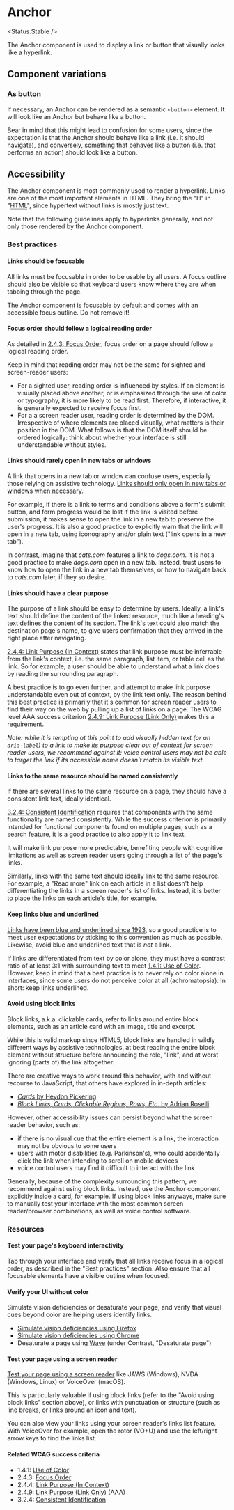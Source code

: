 
# Anchor

<Status.Stable />

The Anchor component is used to display a link or button that visually looks like a hyperlink.

<Story id="typography-anchor--as-link" />
<Props />

## Component variations

### As button

If necessary, an Anchor can be rendered as a semantic `<button>` element. It will look like an Anchor but behave like a button.

Bear in mind that this might lead to confusion for some users, since the expectation is that the Anchor should behave like a link (i.e. it should navigate), and conversely, something that behaves like a button (i.e. that performs an action) should look like a button.

<Story id="typography-anchor--as-button" />

## Accessibility

The Anchor component is most commonly used to render a hyperlink. Links are one of the most important elements in HTML. They bring the "H" in "<abbr title="HyperText Markup Language">HTML</abbr>", since hypertext without links is mostly just text.

Note that the following guidelines apply to hyperlinks generally, and not only those rendered by the Anchor component.

### Best practices

#### Links should be focusable

All links must be focusable in order to be usable by all users. A focus outline should also be visible so that keyboard users know where they are when tabbing through the page.

The Anchor component is focusable by default and comes with an accessible focus outline. Do not remove it!

#### Focus order should follow a logical reading order

As detailed in [2.4.3: Focus Order](https://www.w3.org/WAI/WCAG21/Understanding/focus-order), focus order on a page should follow a logical reading order.

Keep in mind that reading order may not be the same for sighted and screen-reader users:

- For a sighted user, reading order is influenced by styles. If an element is visually placed above another, or is emphasized through the use of color or typography, it is more likely to be read first. Therefore, if interactive, it is generally expected to receive focus first.
- For a a screen reader user, reading order is determined by the DOM. Irrespective of where elements are placed visually, what matters is their position in the DOM. What follows is that the DOM itself should be ordered logically: think about whether your interface is still understandable without styles.

#### Links should rarely open in new tabs or windows

A link that opens in a new tab or window can confuse users, especially those relying on assistive technology. [Links should only open in new tabs or windows when necessary](https://www.w3.org/WAI/WCAG21/Techniques/general/G200).

For example, if there is a link to terms and conditions above a form's submit button, and form progress would be lost if the link is visited before submission, it makes sense to open the link in a new tab to preserve the user's progress. It is also a good practice to explicitly warn that the link will open in a new tab, using iconography and/or plain text ("link opens in a new tab").

In contrast, imagine that _cats.com_ features a link to _dogs.com_. It is not a good practice to make _dogs.com_ open in a new tab. Instead, trust users to know how to open the link in a new tab themselves, or how to navigate back to _cats.com_ later, if they so desire.

#### Links should have a clear purpose

The purpose of a link should be easy to determine by users. Ideally, a link's text should define the content of the linked resource, much like a heading's text defines the content of its section. The link's text could also match the destination page's name, to give users confirmation that they arrived in the right place after navigating.

[2.4.4: Link Purpose (In Context)](https://www.w3.org/WAI/WCAG21/Understanding/link-purpose-in-context.html) states that link purpose must be inferrable from the link's context, i.e. the same paragraph, list item, or table cell as the link. So for example, a user should be able to understand what a link does by reading the surrounding paragraph.

A best practice is to go even further, and attempt to make link purpose understandable even out of context, by the link text only. The reason behind this best practice is primarily that it's common for screen reader users to find their way on the web by pulling up a list of links on a page. The WCAG level AAA success criterion [2.4.9: Link Purpose (Link Only)](https://www.w3.org/WAI/WCAG21/Understanding/link-purpose-link-only) makes this a requirement.

_Note: while it is tempting at this point to add visually hidden text (or an `aria-label`) to a link to make its purpose clear out of context for screen reader users, we recommend against it: voice control users may not be able to target the link if its accessible name doesn't match its visible text._

#### Links to the same resource should be named consistently

If there are several links to the same resource on a page, they should have a consistent link text, ideally identical.

[3.2.4: Consistent Identification](https://www.w3.org/WAI/WCAG21/Understanding/consistent-identification) requires that components with the same functionality are named consistently. While the success criterion is primarily intended for functional components found on multiple pages, such as a search feature, it is a good practice to also apply it to link text.

It will make link purpose more predictable, benefiting people with cognitive limitations as well as screen reader users going through a list of the page's links.

Similarly, links with the same text should ideally link to the same resource. For example, a "Read more" link on each article in a list doesn't help differentiating the links in a screen reader's list of links. Instead, it is better to place the links on each article's title, for example.

#### Keep links blue and underlined

[Links have been blue and underlined since 1993](https://blog.mozilla.org/en/internet-culture/deep-dives/why-are-hyperlinks-blue/), so a good practice is to meet user expectations by sticking to this convention as much as possible. Likewise, avoid blue and underlined text that is _not_ a link.

If links are differentiated from text by color alone, they must have a contrast ratio of at least 3:1 with surrounding text to meet [1.4.1: Use of Color](https://www.w3.org/WAI/WCAG21/Understanding/use-of-color). However, keep in mind that a best practice is to never rely on color alone in interfaces, since some users do not perceive color at all (achromatopsia). In short: keep links underlined.

#### Avoid using block links

Block links, a.k.a. clickable cards, refer to links around entire block elements, such as an article card with an image, title and excerpt.

While this is valid markup since HTML5, block links are handled in wildly different ways by assistive technologies, at best reading the entire block element without structure before announcing the role, "link", and at worst ignoring (parts of) the link altogether.

There are creative ways to work around this behavior, with and without recourse to JavaScript, that others have explored in in-depth articles:

- [_Cards_ by Heydon Pickering](https://inclusive-components.design/cards/)
- [_Block Links, Cards, Clickable Regions, Rows, Etc._ by Adrian Roselli](https://adrianroselli.com/2020/02/block-links-cards-clickable-regions-etc.html)

However, other accessibility issues can persist beyond what the screen reader behavior, such as:

- if there is no visual cue that the entire element is a link, the interaction may not be obvious to some users
- users with motor disabilities (e.g. Parkinson's), who could accidentally click the link when intending to scroll on mobile devices
- voice control users may find it difficult to interact with the link

Generally, because of the complexity surrounding this pattern, we recommend against using block links. Instead, use the Anchor component explicitly inside a card, for example. If using block links anyways, make sure to manually test your interface with the most common screen reader/browser combinations, as well as voice control software.

### Resources

#### Test your page's keyboard interactivity

Tab through your interface and verify that all links receive focus in a logical order, as described in the "Best practices" section. Also ensure that all focusable elements have a visible outline when focused.

#### Verify your UI without color

Simulate vision deficiencies or desaturate your page, and verify that visual cues beyond color are helping users identify links.

- [Simulate vision deficiencies using Firefox](https://developer.mozilla.org/en-US/docs/Tools/Accessibility_inspector/Simulation)
- [Simulate vision deficiencies using Chrome](https://developer.chrome.com/blog/new-in-devtools-83/#vision-deficiencies)
- Desaturate a page using [Wave](https://wave.webaim.org/) (under Contrast, "Desaturate page")

#### Test your page using a screen reader

[Test your page using a screen reader](https://webaim.org/articles/screenreader_testing/) like JAWS (Windows), NVDA (Windows, Linux) or VoiceOver (macOS).

This is particularly valuable if using block links (refer to the "Avoid using block links" section above), or links with punctuation or structure (such as line breaks, or links around an icon and text).

You can also view your links using your screen reader's links list feature. With VoiceOver for example, open the rotor (VO+U) and use the left/right arrow keys to find the links list.

#### Related WCAG success criteria

- 1.4.1: [Use of Color](https://www.w3.org/WAI/WCAG21/Understanding/use-of-color)
- 2.4.3: [Focus Order](https://www.w3.org/WAI/WCAG21/Understanding/focus-order)
- 2.4.4: [Link Purpose (In Context)](https://www.w3.org/WAI/WCAG21/Understanding/link-purpose-in-context.html)
- 2.4.9: [Link Purpose (Link Only)](https://www.w3.org/WAI/WCAG21/Understanding/link-purpose-link-only) (AAA)
- 3.2.4: [Consistent Identification](https://www.w3.org/WAI/WCAG21/Understanding/consistent-identification)
